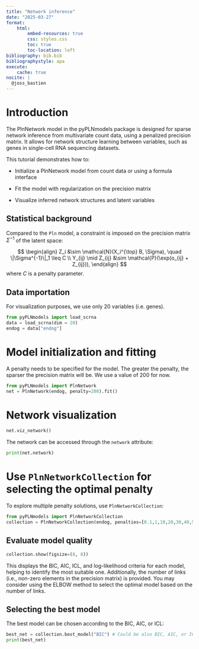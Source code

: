 ```yaml
---
title: "Network inference"
date: "2025-03-27"
format:
    html:
        embed-resources: true
        css: styles.css
        toc: true
        toc-location: left
bibliography: bib.bib
bibliographystyle: apa
execute:
    cache: true
nocite: |
  @joss_bastien
---
```



# Introduction

The PlnNetwork model in the pyPLNmodels package is designed for sparse network
inference from multivariate count data, using a
penalized precision matrix. It allows for network structure learning between
variables, such as genes in single-cell RNA sequencing datasets.

This tutorial demonstrates how to:

- Initialize a PlnNetwork model from count data or using a formula interface

- Fit the model with regularization on the precision matrix

- Visualize inferred network structures and latent variables

## Statistical background

Compared to the `Pln` model, a constraint is imposed on the precision matrix
$\Sigma^{-1}$ of the latent space:

$$
\begin{align}
Z_i &\sim \mathcal{N}(X_i^{\top} B, \Sigma), \quad \|\Sigma^{-1}\|_1 \leq C \\
Y_{ij} \mid Z_{ij} &\sim \mathcal{P}(\exp(o_{ij} + Z_{ij})),
\end{align}
$$
where $C$ is a penalty parameter.

## Data importation

For visualization purposes, we use only 20 variables (i.e. genes).

```python
from pyPLNmodels import load_scrna
data = load_scrna(dim = 20)
endog = data["endog"]
```

# Model initialization and fitting

A penalty needs to be specified for the model. The greater the penalty, the
sparser the precision matrix will be. We use a value of $200$ for now.

```python
from pyPLNmodels import PlnNetwork
net = PlnNetwork(endog, penalty=200).fit()
```

# Network visualization


```python
net.viz_network()
```

The network can be accessed through the `network` attribute:


```python
print(net.network)
```

# Use `PlnNetworkCollection` for selecting the optimal penalty


To explore multiple penalty solutions, use `PlnNetworkCollection`:

```python
from pyPLNmodels import PlnNetworkCollection
collection = PlnNetworkCollection(endog, penalties=[0.1,1,10,20,30,40,50,100,200, 300, 400,1000, 2000]).fit()
```


## Evaluate model quality

```python
collection.show(figsize=(8, 8))
```

This displays the BIC, AIC, ICL, and log-likelihood criteria for each model,
helping to identify the most suitable one. Additionally, the number of links
(i.e., non-zero elements in the precision matrix) is provided. You may consider
using the ELBOW method to select the optimal model based on the number of links.

## Selecting the best model


The best model can be chosen according to the BIC, AIC, or ICL:

```python
best_net = collection.best_model("BIC") # Could be also BIC, AIC, or ICL.
print(best_net)
```
